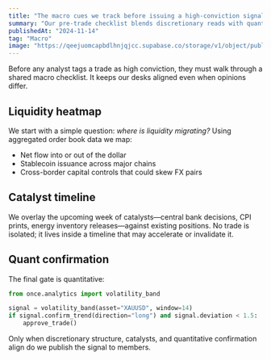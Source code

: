```yaml
---
title: "The macro cues we track before issuing a high-conviction signal"
summary: "Our pre-trade checklist blends discretionary reads with quantitative confirmation across FX, crypto, and commodities."
publishedAt: "2024-11-14"
tag: "Macro"
image: "https://qeejuomcapbdlhnjqjcc.supabase.co/storage/v1/object/public/magic-portfolio/images/projects/alpha-lab/cover-02.jpg"
---
```


Before any analyst tags a trade as high conviction, they must walk through a shared macro checklist. It keeps our desks aligned even when opinions differ.

## Liquidity heatmap

We start with a simple question: *where is liquidity migrating?* Using aggregated order book data we map:

- Net flow into or out of the dollar
- Stablecoin issuance across major chains
- Cross-border capital controls that could skew FX pairs

## Catalyst timeline

We overlay the upcoming week of catalysts—central bank decisions, CPI prints, energy inventory releases—against existing positions. No trade is isolated; it lives inside a timeline that may accelerate or invalidate it.

## Quant confirmation

The final gate is quantitative:

```python
from once.analytics import volatility_band

signal = volatility_band(asset="XAUUSD", window=14)
if signal.confirm_trend(direction="long") and signal.deviation < 1.5:
    approve_trade()
```

Only when discretionary structure, catalysts, and quantitative confirmation align do we publish the signal to members.
